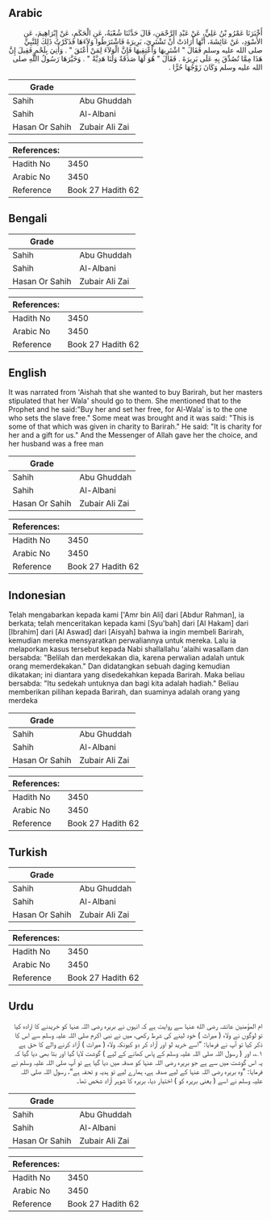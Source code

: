 ## Arabic


<div dir="rtl" lang="ar" style={{fontSize:'larger',backgroundColor:'#f8f9fa',padding:20}}>
أَخْبَرَنَا عَمْرُو بْنُ عَلِيٍّ، عَنْ عَبْدِ الرَّحْمَنِ، قَالَ حَدَّثَنَا شُعْبَةُ، عَنِ الْحَكَمِ، عَنْ إِبْرَاهِيمَ، عَنِ الأَسْوَدِ، عَنْ عَائِشَةَ، أَنَّهَا أَرَادَتْ أَنْ تَشْتَرِيَ، بَرِيرَةَ فَاشْتَرَطُوا وَلاَءَهَا فَذَكَرْتُ ذَلِكَ لِلنَّبِيِّ صلى الله عليه وسلم فَقَالَ ‏"‏ اشْتَرِيهَا وَأَعْتِقِيهَا فَإِنَّ الْوَلاَءَ لِمَنْ أَعْتَقَ ‏"‏ ‏.‏ وَأُتِيَ بِلَحْمٍ فَقِيلَ إِنَّ هَذَا مِمَّا تُصُدِّقَ بِهِ عَلَى بَرِيرَةَ ‏.‏ فَقَالَ ‏"‏ هُوَ لَهَا صَدَقَةٌ وَلَنَا هَدِيَّةٌ ‏"‏ ‏.‏ وَخَيَّرَهَا رَسُولُ اللَّهِ صلى الله عليه وسلم وَكَانَ زَوْجُهَا حُرًّا ‏.‏
</div>
<div style={{backgroundColor:'#f8f9fa',padding:20, marginBottom: 10}}><table> <thead> <tr> <th>Grade</th> <th></th> </tr> </thead> <tbody> <tr><td>Sahih</td><td>Abu Ghuddah</td></tr><tr><td>Sahih</td><td>Al-Albani</td></tr><tr><td>Hasan Or Sahih</td><td>Zubair Ali Zai</td></tr></tbody></table><table> <thead> <tr> <th>References:</th> <th></th> </tr> </thead> <tbody><tr><td>Hadith No</td><td>3450</td></tr><tr><td>Arabic No</td><td>3450</td></tr><tr><td>Reference</td><td>Book 27 Hadith 62</td></tr></tbody></table></div>

## Bengali


<div dir="ltr" lang="bn" style={{fontSize:'larger',backgroundColor:'#f8f9fa',padding:20}}>

</div>
<div style={{backgroundColor:'#f8f9fa',padding:20, marginBottom: 10}}><table> <thead> <tr> <th>Grade</th> <th></th> </tr> </thead> <tbody> <tr><td>Sahih</td><td>Abu Ghuddah</td></tr><tr><td>Sahih</td><td>Al-Albani</td></tr><tr><td>Hasan Or Sahih</td><td>Zubair Ali Zai</td></tr></tbody></table><table> <thead> <tr> <th>References:</th> <th></th> </tr> </thead> <tbody><tr><td>Hadith No</td><td>3450</td></tr><tr><td>Arabic No</td><td>3450</td></tr><tr><td>Reference</td><td>Book 27 Hadith 62</td></tr></tbody></table></div>

## English


<div dir="ltr" lang="en" style={{fontSize:'larger',backgroundColor:'#f8f9fa',padding:20}}>
It was narrated from 'Aishah that she wanted to buy Barirah, but her masters stipulated that her Wala' should go to them. She mentioned that to the Prophet and he said:"Buy her and set her free, for Al-Wala' is to the one who sets the slave free." Some meat was brought and it was said: "This is some of that which was given in charity to Barirah." He said: "It is charity for her and a gift for us." And the Messenger of Allah gave her the choice, and her husband was a free man
</div>
<div style={{backgroundColor:'#f8f9fa',padding:20, marginBottom: 10}}><table> <thead> <tr> <th>Grade</th> <th></th> </tr> </thead> <tbody> <tr><td>Sahih</td><td>Abu Ghuddah</td></tr><tr><td>Sahih</td><td>Al-Albani</td></tr><tr><td>Hasan Or Sahih</td><td>Zubair Ali Zai</td></tr></tbody></table><table> <thead> <tr> <th>References:</th> <th></th> </tr> </thead> <tbody><tr><td>Hadith No</td><td>3450</td></tr><tr><td>Arabic No</td><td>3450</td></tr><tr><td>Reference</td><td>Book 27 Hadith 62</td></tr></tbody></table></div>

## Indonesian


<div dir="ltr" lang="id" style={{fontSize:'larger',backgroundColor:'#f8f9fa',padding:20}}>
Telah mengabarkan kepada kami ['Amr bin Ali] dari [Abdur Rahman], ia berkata; telah menceritakan kepada kami [Syu'bah] dari [Al Hakam] dari [Ibrahim] dari [Al Aswad] dari [Aisyah] bahwa ia ingin membeli Barirah, kemudian mereka mensyaratkan perwaliannya untuk mereka. Lalu ia melaporkan kasus tersebut kepada Nabi shallallahu 'alaihi wasallam dan bersabda: "Belilah dan merdekakan dia, karena perwalian adalah untuk orang memerdekakan." Dan didatangkan sebuah daging kemudian dikatakan; ini diantara yang disedekahkan kepada Barirah. Maka beliau bersabda: "Itu sedekah untuknya dan bagi kita adalah hadiah." Beliau memberikan pilihan kepada Barirah, dan suaminya adalah orang yang merdeka
</div>
<div style={{backgroundColor:'#f8f9fa',padding:20, marginBottom: 10}}><table> <thead> <tr> <th>Grade</th> <th></th> </tr> </thead> <tbody> <tr><td>Sahih</td><td>Abu Ghuddah</td></tr><tr><td>Sahih</td><td>Al-Albani</td></tr><tr><td>Hasan Or Sahih</td><td>Zubair Ali Zai</td></tr></tbody></table><table> <thead> <tr> <th>References:</th> <th></th> </tr> </thead> <tbody><tr><td>Hadith No</td><td>3450</td></tr><tr><td>Arabic No</td><td>3450</td></tr><tr><td>Reference</td><td>Book 27 Hadith 62</td></tr></tbody></table></div>

## Turkish


<div dir="ltr" lang="tr" style={{fontSize:'larger',backgroundColor:'#f8f9fa',padding:20}}>

</div>
<div style={{backgroundColor:'#f8f9fa',padding:20, marginBottom: 10}}><table> <thead> <tr> <th>Grade</th> <th></th> </tr> </thead> <tbody> <tr><td>Sahih</td><td>Abu Ghuddah</td></tr><tr><td>Sahih</td><td>Al-Albani</td></tr><tr><td>Hasan Or Sahih</td><td>Zubair Ali Zai</td></tr></tbody></table><table> <thead> <tr> <th>References:</th> <th></th> </tr> </thead> <tbody><tr><td>Hadith No</td><td>3450</td></tr><tr><td>Arabic No</td><td>3450</td></tr><tr><td>Reference</td><td>Book 27 Hadith 62</td></tr></tbody></table></div>

## Urdu


<div dir="rtl" lang="ur" style={{fontSize:'larger',backgroundColor:'#f8f9fa',padding:20}}>
ام المؤمنین عائشہ رضی الله عنہا سے روایت ہے کہ انہوں نے بریرہ رضی اللہ عنہا کو خریدنے کا ارادہ کیا تو لوگوں نے ولاء ( میراث ) خود لینے کی شرط رکھی، میں نے نبی اکرم صلی اللہ علیہ وسلم سے اس کا ذکر کیا تو آپ نے فرمایا: ”اسے خرید لو اور آزاد کر دو کیونکہ ولاء ( میراث ) آزاد کرنے والے کا حق ہے ۱؎، اور ( رسول اللہ صلی اللہ علیہ وسلم کے پاس کھانے کے لیے ) گوشت لایا گیا اور بتا بھی دیا گیا کہ یہ اس گوشت میں سے ہے جو بریرہ رضی اللہ عنہا کو صدقہ میں دیا گیا ہے تو آپ صلی اللہ علیہ وسلم نے فرمایا: ”وہ بریرہ رضی اللہ عنہا کے لیے صدقہ ہے، ہمارے لیے تو ہدیہ و تحفہ ہے“، رسول اللہ صلی اللہ علیہ وسلم نے اسے ( یعنی بریرہ کو ) اختیار دیا، بریرہ کا شوہر آزاد شخص تھا۔
</div>
<div style={{backgroundColor:'#f8f9fa',padding:20, marginBottom: 10}}><table> <thead> <tr> <th>Grade</th> <th></th> </tr> </thead> <tbody> <tr><td>Sahih</td><td>Abu Ghuddah</td></tr><tr><td>Sahih</td><td>Al-Albani</td></tr><tr><td>Hasan Or Sahih</td><td>Zubair Ali Zai</td></tr></tbody></table><table> <thead> <tr> <th>References:</th> <th></th> </tr> </thead> <tbody><tr><td>Hadith No</td><td>3450</td></tr><tr><td>Arabic No</td><td>3450</td></tr><tr><td>Reference</td><td>Book 27 Hadith 62</td></tr></tbody></table></div>